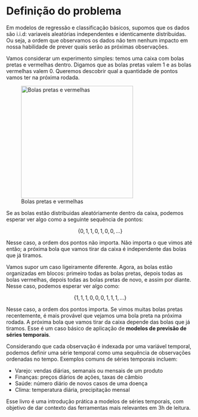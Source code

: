 # Definição do problema

Em modelos de regressão e classificação básicos, supomos que os dados são i.i.d: variaveis aleatórias independentes e identicamente distribuidas. Ou seja, a ordem que observamos os dados não tem nenhum impacto em nossa habilidade de prever quais serão as próximas observações.

Vamos considerar um experimento simples: temos uma caixa com bolas pretas e vermelhas dentro. 
Digamos que as bolas pretas valem 1 e as bolas vermelhas valem 0.  Queremos descobrir qual a quantidade de pontos vamos ter na próxima rodada.

![Bolas pretas e vermelhas](./balls1.png){width=300px}

Se as bolas estão distribuidas aleatóriamente dentro da caixa, podemos esperar ver algo como a seguinte sequência de pontos:

$$
\{0, 1, 1, 0, 1, 0, 0, \dots \}
$$

Nesse caso, a ordem dos pontos não importa. Não importa o que vimos até então; a próxima bola que vamos tirar da caixa é independente das bolas que já tiramos.

Vamos supor um caso ligeiramente diferente. Agora, as bolas estão organizadas em blocos: primeiro todas as bolas pretas, depois todas as bolas vermelhas, depois todas as bolas pretas de novo, e assim por diante. Nesse caso, podemos esperar ver algo como:

$$
\{1, 1, 1, 0, 0, 0, 1, 1, 1, \dots \}
$$

Nesse caso, a ordem dos pontos importa. Se vimos muitas bolas pretas recentemente, é mais provável que vejamos uma bola preta na próxima rodada. A próxima bola que vamos tirar da caixa depende das bolas que já tiramos. Esse é um caso básico de aplicação de **modelos de previsão de séries temporais**.

Considerando que cada observação é indexada por uma variável temporal, podemos definir uma série temporal como uma sequência de observações ordenadas no tempo. Exemplos comuns de séries temporais incluem:

* Varejo: vendas diárias, semanais ou mensais de um produto
* Finanças: preços diários de ações, taxas de câmbio
* Saúde: número diário de novos casos de uma doença
* Clima: temperatura diária, precipitação mensal

Esse livro é uma introdução prática a modelos de séries temporais, com objetivo de dar contexto das ferramentas mais relevantes em 3h de leitura.